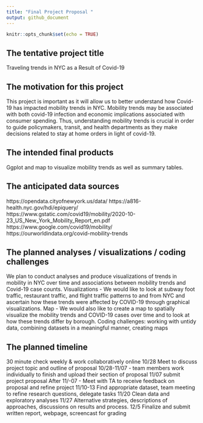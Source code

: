 ```yaml
---
title: "Final Project Proposal "
output: github_document
---
```


```r
knitr::opts_chunk$set(echo = TRUE)
```

## The tentative project title
Traveling trends in NYC as a Result of Covid-19 

## The motivation for this project 
This project is important as it will allow us to better understand how Covid-19 has impacted mobility trends in NYC. Mobility trends may be associated with both covid-19 infection and economic implications associated with consumer spending. Thus, understanding mobility trends is crucial in order to guide policymakers, transit, and health departments as they make decisions related to stay at home orders in light of covid-19. 

## The intended final products 
Ggplot and map to visualize mobility trends as well as summary tables. 

## The anticipated data sources
https://opendata.cityofnewyork.us/data/
https://a816-health.nyc.gov/hdi/epiquery/
https://www.gstatic.com/covid19/mobility/2020-10-23_US_New_York_Mobility_Report_en.pdf
https://www.google.com/covid19/mobility/
https://ourworldindata.org/covid-mobility-trends

## The planned analyses / visualizations / coding challenges 
We plan to conduct analyses and produce visualizations of trends in mobility in NYC over time and associations between mobility trends and Covid-19 case counts. 
Visualizations - We would like to look at subway foot traffic, restaurant traffic, and flight traffic patterns to and from NYC and ascertain how these trends were affected by COVID-19 through graphical visualizations. 
Map - We would also like to create a map to spatially visualize the mobility trends and COVID-19 cases over time and to look at how these trends differ by borough. 
Coding challenges: working with untidy data, combining datasets in a meaningful manner, creating maps 

## The planned timeline
30 minute check weekly & work collaboratively online 
10/28 Meet to discuss project topic and outline of proposal 
10/28-11/07 - team members work individually to finish and upload their section of proposal
11/07 submit project proposal
After 11/-07 - Meet with TA to receive feedback on proposal and refine project
11/10-13 Find appropriate dataset, team meeting to refine research questions, delegate tasks
11/20 Clean data and exploratory analyses
11/27 Alternative strategies, descriptions of approaches, discussions on results and process.
12/5 Finalize and submit written report, webpage, screencast for grading
